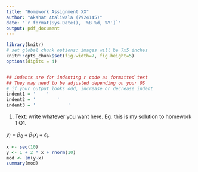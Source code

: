 ```yaml
---
title: "Homework Assignment XX"
author: "Akshat Ataliwala (7924145)"
date: "`r format(Sys.Date(), '%B %d, %Y')`"
output: pdf_document
---
```



```r
library(knitr)
# set global chunk options: images will be 7x5 inches
knitr::opts_chunk$set(fig.width=7, fig.height=5)
options(digits = 4)


## indents are for indenting r code as formatted text
## They may need to be adjusted depending on your OS
# if your output looks odd, increase or decrease indent
indent1 = '    '
indent2 = '        '
indent3 = '            '
```


1. Text: write whatever you want here. Eg. this is my solution to homework 1 Q1.

$y_i = \beta_0 + \beta_1 x_i + \varepsilon_i$.

```r
x <- seq(10)
y <- 1 + 2 * x + rnorm(10)
mod <- lm(y~x)
summary(mod)
```
